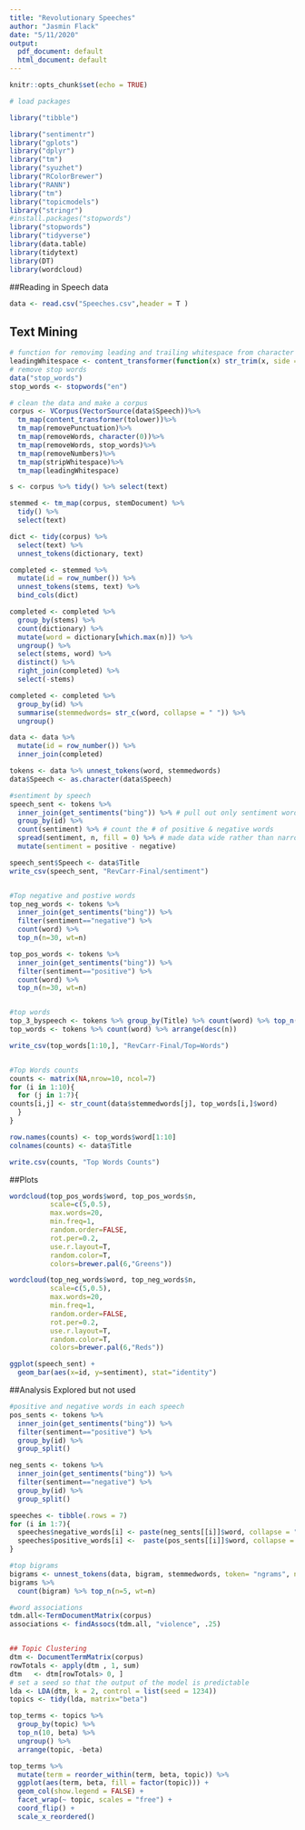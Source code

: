 ```yaml
---
title: "Revolutionary Speeches"
author: "Jasmin Flack"
date: "5/11/2020"
output:
  pdf_document: default
  html_document: default
---
```



```r
knitr::opts_chunk$set(echo = TRUE)
```

```r
# load packages

library("tibble")

library("sentimentr")
library("gplots")
library("dplyr")
library("tm")
library("syuzhet")
library("RColorBrewer")
library("RANN")
library("tm")
library("topicmodels")
library("stringr")
#install.packages("stopwords")
library("stopwords")
library("tidyverse")
library(data.table)
library(tidytext)
library(DT)
library(wordcloud)
```

##Reading in Speech data
```r
data <- read.csv("Speeches.csv",header = T )
```


## Text Mining
```r
# function for removimg leading and trailing whitespace from character strings 
leadingWhitespace <- content_transformer(function(x) str_trim(x, side = "both"))
# remove stop words
data("stop_words")
stop_words <- stopwords("en")

# clean the data and make a corpus
corpus <- VCorpus(VectorSource(data$Speech))%>%
  tm_map(content_transformer(tolower))%>%
  tm_map(removePunctuation)%>%
  tm_map(removeWords, character(0))%>%
  tm_map(removeWords, stop_words)%>%
  tm_map(removeNumbers)%>%
  tm_map(stripWhitespace)%>%
  tm_map(leadingWhitespace)

s <- corpus %>% tidy() %>% select(text)

stemmed <- tm_map(corpus, stemDocument) %>%
  tidy() %>%
  select(text)

dict <- tidy(corpus) %>%
  select(text) %>%
  unnest_tokens(dictionary, text)

completed <- stemmed %>%
  mutate(id = row_number()) %>%
  unnest_tokens(stems, text) %>%
  bind_cols(dict) 

completed <- completed %>%
  group_by(stems) %>%
  count(dictionary) %>%
  mutate(word = dictionary[which.max(n)]) %>%
  ungroup() %>%
  select(stems, word) %>%
  distinct() %>%
  right_join(completed) %>%
  select(-stems)

completed <- completed %>%
  group_by(id) %>%
  summarise(stemmedwords= str_c(word, collapse = " ")) %>%
  ungroup()

data <- data %>%
  mutate(id = row_number()) %>%
  inner_join(completed)
```

```r

tokens <- data %>% unnest_tokens(word, stemmedwords)
data$Speech <- as.character(data$Speech)

#sentiment by speech
speech_sent <- tokens %>%
  inner_join(get_sentiments("bing")) %>% # pull out only sentiment words
  group_by(id) %>% 
  count(sentiment) %>% # count the # of positive & negative words
  spread(sentiment, n, fill = 0) %>% # made data wide rather than narrow
  mutate(sentiment = positive - negative)

speech_sent$Speech <- data$Title
write_csv(speech_sent, "RevCarr-Final/sentiment")


#Top negative and postive words
top_neg_words <- tokens %>%
  inner_join(get_sentiments("bing")) %>% 
  filter(sentiment=="negative") %>% 
  count(word) %>% 
  top_n(n=30, wt=n)

top_pos_words <- tokens %>%
  inner_join(get_sentiments("bing")) %>% 
  filter(sentiment=="positive") %>% 
  count(word) %>% 
  top_n(n=30, wt=n)


#top words
top_3_byspeech <- tokens %>% group_by(Title) %>% count(word) %>% top_n(n=3, wt=n)
top_words <- tokens %>% count(word) %>% arrange(desc(n))

write_csv(top_words[1:10,], "RevCarr-Final/Top=Words")


#Top Words counts
counts <- matrix(NA,nrow=10, ncol=7)
for (i in 1:10){
  for (j in 1:7){
counts[i,j] <- str_count(data$stemmedwords[j], top_words[i,]$word)
  }
}

row.names(counts) <- top_words$word[1:10]
colnames(counts) <- data$Title

write.csv(counts, "Top Words Counts")

```
##Plots
```r
wordcloud(top_pos_words$word, top_pos_words$n,
          scale=c(5,0.5),
          max.words=20,
          min.freq=1,
          random.order=FALSE,
          rot.per=0.2,
          use.r.layout=T,
          random.color=T,
          colors=brewer.pal(6,"Greens"))

wordcloud(top_neg_words$word, top_neg_words$n,
          scale=c(5,0.5),
          max.words=20,
          min.freq=1,
          random.order=FALSE,
          rot.per=0.2,
          use.r.layout=T,
          random.color=T,
          colors=brewer.pal(6,"Reds"))

ggplot(speech_sent) +
  geom_bar(aes(x=id, y=sentiment), stat="identity")
```

##Analysis Explored but not used
```r

#positive and negative words in each speech
pos_sents <- tokens %>%
  inner_join(get_sentiments("bing")) %>% 
  filter(sentiment=="positive") %>% 
  group_by(id) %>% 
  group_split()

neg_sents <- tokens %>%
  inner_join(get_sentiments("bing")) %>% 
  filter(sentiment=="negative") %>% 
  group_by(id) %>% 
  group_split()

speeches <- tibble(.rows = 7)
for (i in 1:7){
  speeches$negative_words[i] <- paste(neg_sents[[i]]$word, collapse = " ")
  speeches$positive_words[i] <-  paste(pos_sents[[i]]$word, collapse = " ")
}

#top bigrams
bigrams <- unnest_tokens(data, bigram, stemmedwords, token= "ngrams", n=2)
bigrams %>% 
  count(bigram) %>% top_n(n=5, wt=n)

#word associations
tdm.all<-TermDocumentMatrix(corpus)
associations <- findAssocs(tdm.all, "violence", .25)


## Topic Clustering
dtm <- DocumentTermMatrix(corpus)
rowTotals <- apply(dtm , 1, sum)
dtm   <- dtm[rowTotals> 0, ]
# set a seed so that the output of the model is predictable
lda <- LDA(dtm, k = 2, control = list(seed = 1234))
topics <- tidy(lda, matrix="beta")

top_terms <- topics %>%
  group_by(topic) %>%
  top_n(10, beta) %>%
  ungroup() %>%
  arrange(topic, -beta)

top_terms %>%
  mutate(term = reorder_within(term, beta, topic)) %>%
  ggplot(aes(term, beta, fill = factor(topic))) +
  geom_col(show.legend = FALSE) +
  facet_wrap(~ topic, scales = "free") +
  coord_flip() +
  scale_x_reordered()


```




